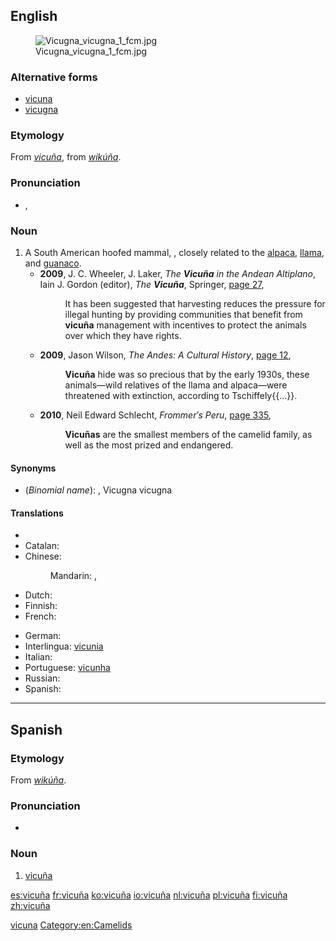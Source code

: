 {{also|vicuna}}
==English==
{{wikipedia}}
[[File:Vicugna vicugna 1 fcm.jpg|thumb]]

===Alternative forms===
* [[vicuna]]
* [[vicugna]]

===Etymology===
From {{etyl|es|en}} ''[[#Spanish|vicuña]]'', from {{etyl|qwe|en}} ''[[wikúña]]''.

===Pronunciation===
* {{IPA|/vɪˈkuːnjə/}}, {{X-SAMPA|/vI"kunj@/}}

===Noun===
{{en-noun}}

# A South American hoofed mammal, {{spelink|Vicugna vicugna}}, closely related to the [[alpaca]], [[llama]], and [[guanaco]].
#* '''2009''', J. C. Wheeler, J. Laker, ''The '''Vicuña''' in the Andean Altiplano'', Iain J. Gordon (editor), ''The '''Vicuña''''', Springer, [http://books.google.com.au/books?id=MD_9KcVzukQC&pg=PA27&dq=%22vicu%C3%B1a%22|%22vicu%C3%B1as%22+-intitle:%22%22+-inauthor:%22vicu%C3%B1a%22&hl=en&sa=X&ei=2ZdoT9jbHoykiAelmvihCg&redir_esc=y#v=onepage&q=%22vicu%C3%B1a%22|%22vicu%C3%B1as%22%20-intitle%3A%22%22%20-inauthor%3A%22vicu%C3%B1a%22&f=false page 27],<!---Note incorrect Google metadata--->
#*: It has been suggested that harvesting reduces the pressure for illegal hunting by providing communities that benefit from '''vicuña''' management with incentives to protect the animals over which they have rights.
#* '''2009''', Jason Wilson, ''The Andes: A Cultural History'', [http://books.google.com.au/books?id=PhGftntpr48C&pg=PA12&dq=%22vicu%C3%B1a%22|%22vicu%C3%B1as%22+-intitle:%22%22+-inauthor:%22vicu%C3%B1a%22&hl=en&sa=X&ei=Np1oT5KkKY2UiAeMr-CxCg&redir_esc=y#v=onepage&q=%22vicu%C3%B1a%22|%22vicu%C3%B1as%22%20-intitle%3A%22%22%20-inauthor%3A%22vicu%C3%B1a%22&f=false page 12],
#*: '''Vicuña''' hide was so precious that by the early 1930s, these animals—wild relatives of the llama and alpaca—were threatened with extinction, according to Tschiffely{{...}}.
#* '''2010''', Neil Edward Schlecht, ''Frommer′s Peru'', [http://books.google.com.au/books?id=xjXybN8kWr4C&pg=PA335&dq=%22vicu%C3%B1a%22|%22vicu%C3%B1as%22+-intitle:%22%22+-inauthor:%22vicu%C3%B1a%22&hl=en&sa=X&ei=YptoT_W7Bs25iAeS34WPCg&redir_esc=y#v=onepage&q=%22vicu%C3%B1a%22|%22vicu%C3%B1as%22%20-intitle%3A%22%22%20-inauthor%3A%22vicu%C3%B1a%22&f=false page 335],
#*: '''Vicuñas''' are the smallest members of the camelid family, as well as the most prized and endangered.

====Synonyms====
* (''Binomial name''): {{spelink|Lama vicugna}}, Vicugna vicugna

====Translations====
{{trans-top|vicuña}}
* {{trreq|ar}}
* Catalan: {{t-|ca|vicunya|m}}
* Chinese:
*: Mandarin: {{t|cmn|小羊駝|sc=Hani}}, {{t|cmn|小羊驼|tr=xiǎoyángtuó|sc=Hani}}
* Dutch: {{t+|nl|vicuña|m}}
* Finnish: {{t-|fi|vikunja}}
* French: {{t+|fr|vigogne|m}}
{{trans-mid}}
* German: {{t-|de|Vikunja|n}}
* Interlingua: [[vicunia]]
* Italian: {{t-|it|vigogna|f}}
* Portuguese: [[vicunha]] {{f}}
* Russian: {{t+|ru|викунья}}
* Spanish: {{t+|es|vicuña|f}}
{{trans-bottom}}

[[Category:English terms spelled with Ñ|vicuna]]
[[Category:en:Camelids]]

----

==Spanish==

===Etymology===
From {{etyl|qwe|es}} ''[[wikúña]]''.

===Pronunciation===
* {{IPA|/biˈkuɲa/|lang=es}}

===Noun===
{{es-noun|f}}

# [[#English|vicuña]]

[[es:vicuña]]
[[fr:vicuña]]
[[ko:vicuña]]
[[io:vicuña]]
[[nl:vicuña]]
[[pl:vicuña]]
[[fi:vicuña]]
[[zh:vicuña]]